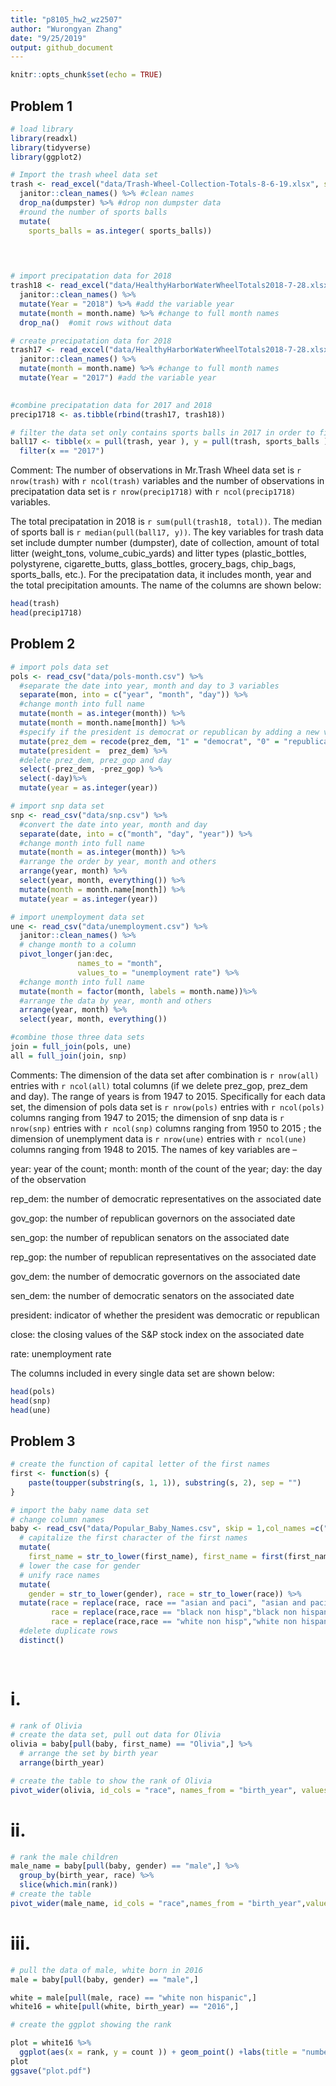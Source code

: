 ```yaml
---
title: "p8105_hw2_wz2507"
author: "Wurongyan Zhang"
date: "9/25/2019"
output: github_document
---
```


```r
knitr::opts_chunk$set(echo = TRUE)
```

## Problem 1
```r
# load library
library(readxl)
library(tidyverse)
library(ggplot2)
```


```r
# Import the trash wheel data set
trash <- read_excel("data/Trash-Wheel-Collection-Totals-8-6-19.xlsx", sheet = 1, range = "A2:N408") %>% 
  janitor::clean_names() %>% #clean names
  drop_na(dumpster) %>% #drop non dumpster data
  #round the number of sports balls
  mutate(
    sports_balls = as.integer( sports_balls)) 

  
  
```

```r
# import precipatation data for 2018
trash18 <- read_excel("data/HealthyHarborWaterWheelTotals2018-7-28.xlsx", sheet = 3, range = "A2:B14") %>% 
  janitor::clean_names() %>% 
  mutate(Year = "2018") %>% #add the variable year
  mutate(month = month.name) %>% #change to full month names
  drop_na()  #omit rows without data

```

```r
# create precipatation data for 2018
trash17 <- read_excel("data/HealthyHarborWaterWheelTotals2018-7-28.xlsx", sheet = 4, range = "A2:B14")%>% 
  janitor::clean_names() %>% 
  mutate(month = month.name) %>% #change to full month names
  mutate(Year = "2017") #add the variable year
  
```

```r
#combine precipatation data for 2017 and 2018
precip1718 <- as.tibble(rbind(trash17, trash18))

```

```r
# filter the data set only contains sports balls in 2017 in order to find the median
ball17 <- tibble(x = pull(trash, year ), y = pull(trash, sports_balls )) %>% 
  filter(x == "2017")
```

Comment: The number of observations in Mr.Trash Wheel data set is `r nrow(trash)` with `r ncol(trash)` variables and the number of observations in precipatation data set is `r nrow(precip1718)` with `r ncol(precip1718)` variables. 

The total precipatation in 2018 is `r sum(pull(trash18, total))`. The median of sports ball is `r median(pull(ball17, y))`.
The key variables for trash data set include dumpter number (dumpster), date of collection, amount of total litter (weight_tons, volume_cubic_yards) and litter types (plastic_bottles, polystyrene, cigarette_butts, glass_bottles, grocery_bags, chip_bags, sports_balls, etc.). For the precipatation data, it includes month, year and the total precipitation amounts. The name of the columns are shown below:
```r
head(trash)
head(precip1718)
```





## Problem 2

```r
# import pols data set
pols <- read_csv("data/pols-month.csv") %>% 
  #separate the date into year, month and day to 3 variables
  separate(mon, into = c("year", "month", "day")) %>% 
  #change month into full name
  mutate(month = as.integer(month)) %>% 
  mutate(month = month.name[month]) %>% 
  #specify if the president is democrat or republican by adding a new variable president
  mutate(prez_dem = recode(prez_dem, "1" = "democrat", "0" = "republican")) %>% 
  mutate(president =  prez_dem) %>% 
  #delete prez_dem, prez_gop and day
  select(-prez_dem, -prez_gop) %>% 
  select(-day)%>% 
  mutate(year = as.integer(year))
```

```r
# import snp data set
snp <- read_csv("data/snp.csv") %>% 
  #convert the date into year, month and day
  separate(date, into = c("month", "day", "year")) %>%
  #change month into full name
  mutate(month = as.integer(month)) %>%
  #arrange the order by year, month and others
  arrange(year, month) %>% 
  select(year, month, everything()) %>% 
  mutate(month = month.name[month]) %>% 
  mutate(year = as.integer(year))

```

```r
# import unemployment data set
une <- read_csv("data/unemployment.csv") %>% 
  janitor::clean_names() %>% 
  # change month to a column
  pivot_longer(jan:dec,
               names_to = "month", 
               values_to = "unemployment rate") %>%
  #change month into full name
  mutate(month = factor(month, labels = month.name))%>%
  #arrange the data by year, month and others
  arrange(year, month) %>% 
  select(year, month, everything())

```


```r
#combine those three data sets
join = full_join(pols, une)
all = full_join(join, snp)
```


Comments: The dimension of the data set after combination is `r nrow(all)` entries with `r ncol(all)` total columns (if we delete prez_gop, prez_dem and day). The range of years is from 1947 to 2015. Specifically for each data set, the dimension of pols data set is `r nrow(pols)` entries with `r ncol(pols)` columns ranging from 1947 to 2015; the dimension of snp data is `r nrow(snp)` entries with `r ncol(snp)` columns ranging from 1950 to 2015 ; the dimension of unemplyment data is `r nrow(une)` entries with `r ncol(une)` columns ranging from 1948 to 2015. The names of key variables are --


year: year of the count; month: month of the count of the year; day: the day of the observation

rep_dem: the number of democratic representatives on the associated date

gov_gop: the number of republican governors on the associated date

sen_gop: the number of republican senators on the associated date

rep_gop: the number of republican representatives on the associated date

gov_dem: the number of democratic governors on the associated date

sen_dem: the number of democratic senators on the associated date

president:  indicator of whether the president was democratic or republican

close: the closing values of the S&P stock index on the associated date

rate: unemployment rate

The columns included in every single data set are shown below:
```r
head(pols)
head(snp)
head(une)
```

## Problem 3

```r
# create the function of capital letter of the first names
first <- function(s) {
    paste(toupper(substring(s, 1, 1)), substring(s, 2), sep = "")
}
```
  
```r
# import the baby name data set
# change column names
baby <- read_csv("data/Popular_Baby_Names.csv", skip = 1,col_names =c("birth_year", "gender", "race", "first_name", "count","rank")) %>% 
  # capitalize the first character of the first names 
  mutate(
    first_name = str_to_lower(first_name), first_name = first(first_name)) %>%
  # lower the case for gender
  # unify race names
  mutate(
    gender = str_to_lower(gender), race = str_to_lower(race)) %>% 
  mutate(race = replace(race, race == "asian and paci", "asian and pacific islander"), 
         race = replace(race,race == "black non hisp","black non hispanic"), 
         race = replace(race,race == "white non hisp","white non hispanic")) %>% 
  #delete duplicate rows
  distinct()
         
  
```
# i.
  
```r
# rank of Olivia
# create the data set, pull out data for Olivia
olivia = baby[pull(baby, first_name) == "Olivia",] %>% 
  # arrange the set by birth year
  arrange(birth_year)
```

```r
# create the table to show the rank of Olivia
pivot_wider(olivia, id_cols = "race", names_from = "birth_year", values_from = "rank") 
```


# ii.
```r
# rank the male children 
male_name = baby[pull(baby, gender) == "male",] %>% 
  group_by(birth_year, race) %>% 
  slice(which.min(rank))
# create the table
pivot_wider(male_name, id_cols = "race",names_from = "birth_year",values_from = "first_name")
```



# iii.
```r
# pull the data of male, white born in 2016
male = baby[pull(baby, gender) == "male",] 

white = male[pull(male, race) == "white non hispanic",] 
white16 = white[pull(white, birth_year) == "2016",]
```

```r
# create the ggplot showing the rank

plot = white16 %>% 
  ggplot(aes(x = rank, y = count )) + geom_point() +labs(title = "number of children with a name against the rank in popularity of that name", x ="rank", y = "number of children")
plot
ggsave("plot.pdf")

```

































